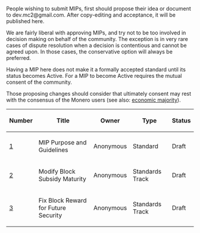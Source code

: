 People wishing to submit MIPs, first should propose their idea or document to dev.mc2@gmail.com. After copy-editing and acceptance, it will be published here.

We are fairly liberal with approving MIPs, and try not to be too involved in decision making on behalf of the community. The exception is in very rare cases of dispute resolution when a decision is contentious and cannot be agreed upon. In those cases, the conservative option will always be preferred.

Having a MIP here does not make it a formally accepted standard until its status becomes Active. For a MIP to become Active requires the mutual consent of the community.

Those proposing changes should consider that ultimately consent may rest with the consensus of the Monero users (see also: [https://en.bitcoin.it/wiki/Economic_majority economic majority]).

{| class="wikitable sortable" style="width: auto; text-align: center; font-size: smaller; table-layout: fixed;"
!Number
!Title
!Owner
!Type
!Status
|- style="background-color: #cfffcf"
| [[mip-0001.mediawiki|1]]
| MIP Purpose and Guidelines
| Anonymous
| Standard
| Draft
|-
| [[mip-0002.mediawiki|2]]
| Modify Block Subsidy Maturity
| Anonymous
| Standards Track
| Draft
|-
| [[mip-0003.mediawiki|3]]
| Fix Block Reward for Future Security
| Anonymous
| Standards Track
| Draft
|}

<!-- IMPORTANT!  See the instructions at the top of this page, do NOT JUST add MIPs here! -->
